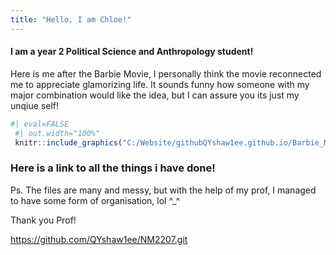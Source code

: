 ---
title: "Hello, I am Chloe!"
---

#### I am a year 2 Political Science and Anthropology student!

Here is me after the Barbie Movie, I personally think the movie reconnected me to appreciate glamorizing life. It sounds funny how someone with my major combination would like the idea, but I can assure you its just my unqiue self!

```{r,echo=FALSE,eval=FALSE}

#| eval=FALSE
 #| out.width="100%"
 knitr::include_graphics("C:/Website/githubQYshaw1ee.github.io/Barbie_Movie.jpg")

```

### Here is a link to all the things i have done!

Ps. The files are many and messy, but with the help of my prof, I managed to have some form of organisation, lol \^\_\^

Thank you Prof!

<https://github.com/QYshaw1ee/NM2207.git>
